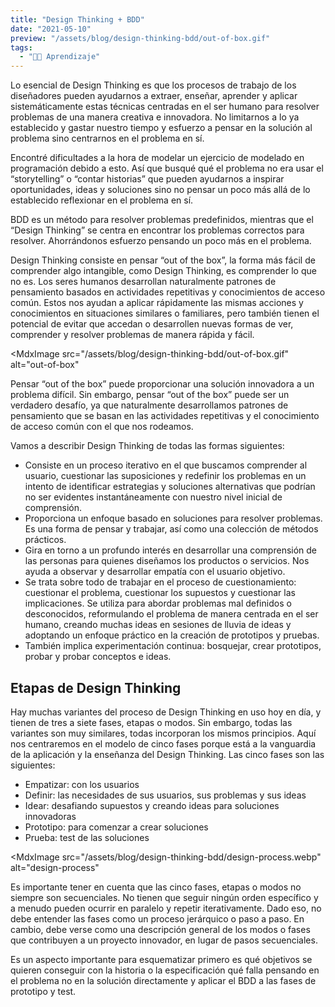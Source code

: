 ```yaml
---
title: "Design Thinking + BDD"
date: "2021-05-10"
preview: "/assets/blog/design-thinking-bdd/out-of-box.gif"
tags:
  - "👨‍💻 Aprendizaje"
---
```


Lo esencial de Design Thinking es que los procesos de trabajo de los diseñadores
pueden ayudarnos a extraer, enseñar, aprender y aplicar sistemáticamente estas
técnicas centradas en el ser humano para resolver problemas de una manera
creativa e innovadora. No limitarnos a lo ya establecido y gastar nuestro tiempo
y esfuerzo a pensar en la solución al problema sino centrarnos en el problema en
sí.

Encontré dificultades a la hora de modelar un ejercicio de modelado en
programación debido a esto. Así que busqué qué el problema no era usar el
“storytelling” o “contar historias” que pueden ayudarnos a inspirar
oportunidades, ideas y soluciones sino no pensar un poco más allá de lo
establecido reflexionar en el problema en sí.

BDD es un método para resolver problemas predefinidos, mientras que el “Design
Thinking” se centra en encontrar los problemas correctos para resolver.
Ahorrándonos esfuerzo pensando un poco más en el problema.

Design Thinking consiste en pensar “out of the box”, la forma más fácil de
comprender algo intangible, como Design Thinking, es comprender lo que no es.
Los seres humanos desarrollan naturalmente patrones de pensamiento basados ​​en
actividades repetitivas y conocimientos de acceso común. Estos nos ayudan a
aplicar rápidamente las mismas acciones y conocimientos en situaciones similares
o familiares, pero también tienen el potencial de evitar que accedan o
desarrollen nuevas formas de ver, comprender y resolver problemas de manera
rápida y fácil.

<MdxImage
  src="/assets/blog/design-thinking-bdd/out-of-box.gif"
  alt="out-of-box"
></MdxImage>

Pensar “out of the box” puede proporcionar una solución innovadora a un problema
difícil. Sin embargo, pensar “out of the box” puede ser un verdadero desafío, ya
que naturalmente desarrollamos patrones de pensamiento que se basan en las
actividades repetitivas y el conocimiento de acceso común con el que nos
rodeamos.

Vamos a describir Design Thinking de todas las formas siguientes:

- Consiste en un proceso iterativo en el que buscamos comprender al usuario,
  cuestionar las suposiciones y redefinir los problemas en un intento de
  identificar estrategias y soluciones alternativas que podrían no ser evidentes
  instantáneamente con nuestro nivel inicial de comprensión.
- Proporciona un enfoque basado en soluciones para resolver problemas. Es una
  forma de pensar y trabajar, así como una colección de métodos prácticos.
- Gira en torno a un profundo interés en desarrollar una comprensión de las
  personas para quienes diseñamos los productos o servicios. Nos ayuda a
  observar y desarrollar empatía con el usuario objetivo.
- Se trata sobre todo de trabajar en el proceso de cuestionamiento: cuestionar
  el problema, cuestionar los supuestos y cuestionar las implicaciones. Se
  utiliza para abordar problemas mal definidos o desconocidos, reformulando el
  problema de manera centrada en el ser humano, creando muchas ideas en sesiones
  de lluvia de ideas y adoptando un enfoque práctico en la creación de
  prototipos y pruebas.
- También implica experimentación continua: bosquejar, crear prototipos, probar
  y probar conceptos e ideas.

## Etapas de Design Thinking

Hay muchas variantes del proceso de Design Thinking en uso hoy en día, y tienen
de tres a siete fases, etapas o modos. Sin embargo, todas las variantes son muy
similares, todas incorporan los mismos principios. Aquí nos centraremos en el
modelo de cinco fases porque está a la vanguardia de la aplicación y la
enseñanza del Design Thinking. Las cinco fases son las siguientes:

- Empatizar: con los usuarios
- Definir: las necesidades de sus usuarios, sus problemas y sus ideas
- Idear: desafiando supuestos y creando ideas para soluciones innovadoras
- Prototipo: para comenzar a crear soluciones
- Prueba: test de las soluciones

<MdxImage
  src="/assets/blog/design-thinking-bdd/design-process.webp"
  alt="design-process"
></MdxImage>

Es importante tener en cuenta que las cinco fases, etapas o modos no siempre son
secuenciales. No tienen que seguir ningún orden específico y a menudo pueden
ocurrir en paralelo y repetir iterativamente. Dado eso, no debe entender las
fases como un proceso jerárquico o paso a paso. En cambio, debe verse como una
descripción general de los modos o fases que contribuyen a un proyecto
innovador, en lugar de pasos secuenciales.

Es un aspecto importante para esquematizar primero es qué objetivos se quieren
conseguir con la historia o la especificación qué falla pensando en el problema
no en la solución directamente y aplicar el BDD a las fases de prototipo y test.
